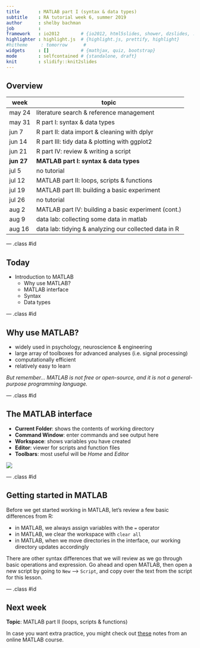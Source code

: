 ```yaml
---
title       : MATLAB part I (syntax & data types)
subtitle    : RA tutorial week 6, summer 2019
author      : shelby bachman
job         : 
framework   : io2012        # {io2012, html5slides, shower, dzslides, ...}
highlighter : highlight.js  # {highlight.js, prettify, highlight}
#hitheme     : tomorrow      # 
widgets     : []            # {mathjax, quiz, bootstrap}
mode        : selfcontained # {standalone, draft}
knit        : slidify::knit2slides
---
```


<style>
.title-slide {
  background-color: #bbbcce; /* #EDE0CF; ; #CA9F9D*/
}
strong {
  font-weight: bold;
}
em {
  font-style: italic
}
.title-slide hgroup > h1{
  font-family: 'Oswald';
}

.title-slide hgroup > h2{
  font-family: 'Oswald','Calibri';
}
slide:not(.segue) h2{
  font-family: Trebuchet MS; /*, 'Oswald', sans-serif; */
}
</style>

## Overview

week | topic
--------- |----------
may 24 | literature search & reference management
may 31    | R part I: syntax & data types
jun 7     | R part II: data import & cleaning with dplyr
jun 14    | R part III: tidy data & plotting with ggplot2
jun 21    | R part IV: review & writing a script
**jun 27**    | **MATLAB part I: syntax & data types**
jul 5     | no tutorial
jul 12    | MATLAB part II: loops, scripts & functions
jul 19    | MATLAB part III: building a basic experiment
jul 26    | no tutorial
aug 2     | MATLAB part IV: building a basic experiment (cont.)
aug 9     | data lab: collecting some data in matlab
aug 16    | data lab: tidying & analyzing our collected data in R

--- .class #id

## Today

- Introduction to MATLAB
  - Why use MATLAB?
  - MATLAB interface
  - Syntax
  - Data types

--- .class #id

## Why use MATLAB?

- widely used in psychology, neuroscience & engineering
- large array of toolboxes for advanced analyses (i.e. signal processing)
- computationally efficient
- relatively easy to learn

*But remember... MATLAB is not free or open-source, and it is not a general-purpose programming language.*

--- .class #id

## The MATLAB interface

- **Current Folder**: shows the contents of working directory
- **Command Window**: enter commands and see output here
- **Workspace**: shows variables you have created
- **Editor**: viewer for scripts and function files
- **Toolbars**: most useful will be *Home* and *Editor*

![](images/matlab_window.png?raw=true)

--- .class #id

## Getting started in MATLAB

Before we get started working in MATLAB, let's review a few basic differences from R:

- in MATLAB, we always assign variables with the `=` operator
- in MATLAB, we clear the workspace with `clear all`
- in MATLAB, when we move directories in the interface, our working directory updates accordingly

There are other syntax differences that we will review as we go through basic operations and expression. Go ahead and open MATLAB, then open a new script by going to `New` --> `Script`, and copy over the text from the script for this lesson.

--- .class #id

## Next week

**Topic**: MATLAB part II (loops, scripts & functions)

In case you want extra practice, you might check out [these](https://ocw.mit.edu/resources/res-18-002-introduction-to-matlab-spring-2008/lecture-notes/) notes from an online MATLAB course.
